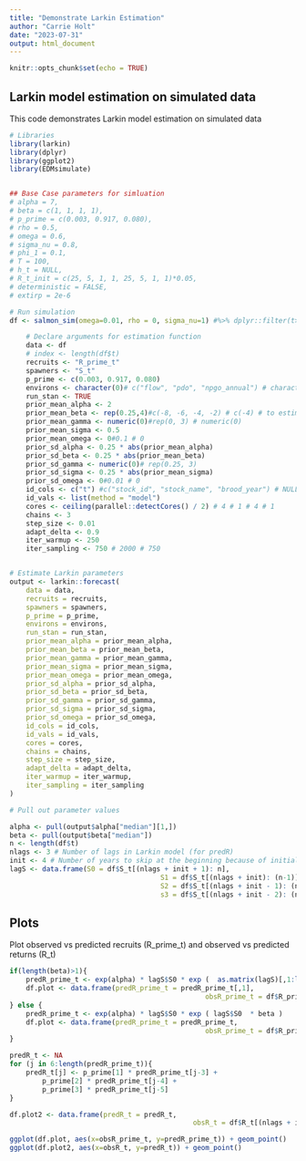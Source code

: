 ```yaml
---
title: "Demonstrate Larkin Estimation"
author: "Carrie Holt"
date: "2023-07-31"
output: html_document
---
```


```r
knitr::opts_chunk$set(echo = TRUE)
```

## Larkin model estimation on simulated data

This code demonstrates Larkin model estimation on simulated data

```r
# Libraries
library(larkin)
library(dplyr)
library(ggplot2)
library(EDMsimulate)


## Base Case parameters for simluation
# alpha = 7,
# beta = c(1, 1, 1, 1),
# p_prime = c(0.003, 0.917, 0.080),
# rho = 0.5,
# omega = 0.6,
# sigma_nu = 0.8,
# phi_1 = 0.1,
# T = 100,
# h_t = NULL,
# R_t_init = c(25, 5, 1, 1, 25, 5, 1, 1)*0.05,
# deterministic = FALSE,
# extirp = 2e-6

# Run simulation
df <- salmon_sim(omega=0.01, rho = 0, sigma_nu=1) #%>% dplyr::filter(t>4)

	# Declare arguments for estimation function
	data <- df
	# index <- length(df$t)
	recruits <- "R_prime_t"
	spawners <- "S_t"
	p_prime <- c(0.003, 0.917, 0.080)
	environs <- character(0)# c("flow", "pdo", "npgo_annual") # character(0)
	run_stan <- TRUE
	prior_mean_alpha <- 2
	prior_mean_beta <- rep(0.25,4)#c(-8, -6, -4, -2) # c(-4) # to estimate Ricker, put only 1 value here
	prior_mean_gamma <- numeric(0)#rep(0, 3) # numeric(0)
	prior_mean_sigma <- 0.5
	prior_mean_omega <- 0#0.1 # 0
	prior_sd_alpha <- 0.25 * abs(prior_mean_alpha)
	prior_sd_beta <- 0.25 * abs(prior_mean_beta)
	prior_sd_gamma <- numeric(0)# rep(0.25, 3)
	prior_sd_sigma <- 0.25 * abs(prior_mean_sigma)
	prior_sd_omega <- 0#0.01 # 0
	id_cols <- c("t") #c("stock_id", "stock_name", "brood_year") # NULL
	id_vals <- list(method = "model")
	cores <- ceiling(parallel::detectCores() / 2) # 4 # 1 # 4 # 1
	chains <- 3
	step_size <- 0.01
	adapt_delta <- 0.9
	iter_warmup <- 250
	iter_sampling <- 750 # 2000 # 750


# Estimate Larkin parameters
output <- larkin::forecast(
	data = data,
	recruits = recruits,
	spawners = spawners,
	p_prime = p_prime,
	environs = environs,
	run_stan = run_stan,
	prior_mean_alpha = prior_mean_alpha,
	prior_mean_beta = prior_mean_beta,
	prior_mean_gamma = prior_mean_gamma,
	prior_mean_sigma = prior_mean_sigma,
	prior_mean_omega = prior_mean_omega,
	prior_sd_alpha = prior_sd_alpha,
	prior_sd_beta = prior_sd_beta,
	prior_sd_gamma = prior_sd_gamma,
	prior_sd_sigma = prior_sd_sigma,
	prior_sd_omega = prior_sd_omega,
	id_cols = id_cols,
	id_vals = id_vals,
	cores = cores,
	chains = chains,
	step_size = step_size,
	adapt_delta = adapt_delta,
	iter_warmup = iter_warmup,
	iter_sampling = iter_sampling
)

# Pull out parameter values

alpha <- pull(output$alpha["median"][1,])
beta <- pull(output$beta["median"])
n <- length(df$t)
nlags <- 3 # Number of lags in Larkin model (for predR)
init <- 4 # Number of years to skip at the beginning because of initialization
lagS <- data.frame(S0 = df$S_t[(nlags + init + 1): n],
									 S1 = df$S_t[(nlags + init): (n-1)],
									 S2 = df$S_t[(nlags + init - 1): (n-2)],
									 s3 = df$S_t[(nlags + init - 2): (n-3)])


```

## Plots

Plot observed vs predicted recruits (R_prime_t) and observed vs predicted returns (R_t)

```r


if(length(beta)>1){
	predR_prime_t <- exp(alpha) * lagS$S0 * exp (  as.matrix(lagS)[,1:length(beta)]  %*% beta )
	df.plot <- data.frame(predR_prime_t = predR_prime_t[,1], 
												obsR_prime_t = df$R_prime_t[(nlags + init + 1):n])
} else {
	predR_prime_t <- exp(alpha) * lagS$S0 * exp ( lagS$S0  * beta )
	df.plot <- data.frame(predR_prime_t = predR_prime_t, 
												obsR_prime_t = df$R_prime_t[(nlags + init + 1):n])
}

predR_t <- NA
for (j in 6:length(predR_prime_t)){
	predR_t[j] <- p_prime[1] * predR_prime_t[j-3] + 
		p_prime[2] * predR_prime_t[j-4] +
		p_prime[3] * predR_prime_t[j-5]  
}

df.plot2 <- data.frame(predR_t = predR_t, 
											 obsR_t = df$R_t[(nlags + init + 1):n])

ggplot(df.plot, aes(x=obsR_prime_t, y=predR_prime_t)) + geom_point()
ggplot(df.plot2, aes(x=obsR_t, y=predR_t)) + geom_point()



```

